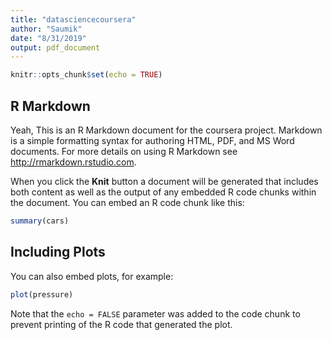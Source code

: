 ```yaml
---
title: "datasciencecoursera"
author: "Saumik"
date: "8/31/2019"
output: pdf_document
---
```


```r
knitr::opts_chunk$set(echo = TRUE)
```

## R Markdown

Yeah, This is an R Markdown document for the coursera project. Markdown is a simple formatting syntax for authoring HTML, PDF, and MS Word documents. For more details on using R Markdown see <http://rmarkdown.rstudio.com>.

When you click the **Knit** button a document will be generated that includes both content as well as the output of any embedded R code chunks within the document. You can embed an R code chunk like this:

```r
summary(cars)
```

## Including Plots

You can also embed plots, for example:

```r
plot(pressure)
```

Note that the `echo = FALSE` parameter was added to the code chunk to prevent printing of the R code that generated the plot.

